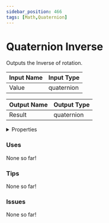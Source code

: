 ```yaml
---
sidebar_position: 466
tags: [Math,Quaternion]
---
```


# Quaternion Inverse

Outputs the Inverse of rotation.




<EsbSvg />

| Input Name | Input Type |
|-----------|-----------|
| Value | quaternion |

| Output Name | Output Type |
|-----------|-----------|
| Result | quaternion |


<details>
  <summary>Properties</summary>
  <div>
    <div>
    <table>
      <thead>
        <tr>
          <th>Is beta required?</th>
          <th>❌</th>
        </tr>
        <tr>
          <th>Is this chip a trolling risk?</th>
          <th>❌</th>
        </tr>
        <tr>
          <th>Chip UUID</th>
          <th>2097bef3-9ed1-4601-ab5d-f620654bd1c4</th>
        </tr>
      </thead>
    </table>
    </div>
  </div>
</details>

### Uses

None so far!

### Tips

None so far!

### Issues

None so far!